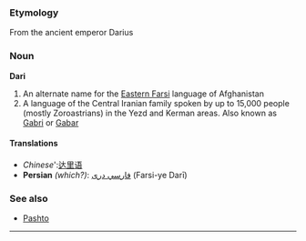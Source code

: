 ===Etymology===
From the ancient emperor Darius
===Noun===
'''Dari'''
#An alternate name for the [[Eastern Farsi]] language of Afghanistan
#A language of the Central Iranian family spoken by up to 15,000 people (mostly Zoroastrians) in the Yezd and Kerman areas.  Also known as [[Gabri]] or [[Gabar]]

====Translations====
*''Chinese''':[[达里语]]
*'''Persian''' ''(which?)'': [[فارسي دری]] (Farsi-ye Darī)

===See also===
*[[Pashto]]

----
